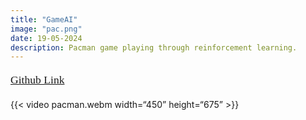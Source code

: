 ```yaml
---
title: "GameAI"
image: "pac.png"
date: 19-05-2024
description: Pacman game playing through reinforcement learning.
---
```


<body>
<div class="gradient-text">
   <span style="font-size: 1.1rem; line-height: 1.8; font-family: 'Sans Serif';">
        <a href="https://github.com/Autobot37/gameai" target="_blank">Github Link</a>
    </span>
</div>
</body>

{{< video pacman.webm width="450" height="675" >}}
